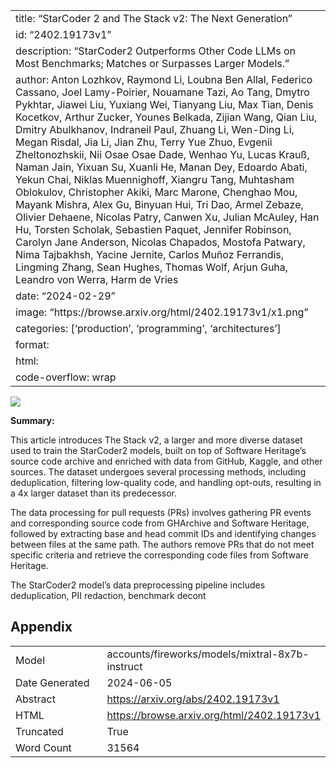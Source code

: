 
---
title: "StarCoder 2 and The Stack v2: The Next Generation"
id: "2402.19173v1"
description: "StarCoder2 Outperforms Other Code LLMs on Most Benchmarks; Matches or Surpasses Larger Models."
author: Anton Lozhkov, Raymond Li, Loubna Ben Allal, Federico Cassano, Joel Lamy-Poirier, Nouamane Tazi, Ao Tang, Dmytro Pykhtar, Jiawei Liu, Yuxiang Wei, Tianyang Liu, Max Tian, Denis Kocetkov, Arthur Zucker, Younes Belkada, Zijian Wang, Qian Liu, Dmitry Abulkhanov, Indraneil Paul, Zhuang Li, Wen-Ding Li, Megan Risdal, Jia Li, Jian Zhu, Terry Yue Zhuo, Evgenii Zheltonozhskii, Nii Osae Osae Dade, Wenhao Yu, Lucas Krauß, Naman Jain, Yixuan Su, Xuanli He, Manan Dey, Edoardo Abati, Yekun Chai, Niklas Muennighoff, Xiangru Tang, Muhtasham Oblokulov, Christopher Akiki, Marc Marone, Chenghao Mou, Mayank Mishra, Alex Gu, Binyuan Hui, Tri Dao, Armel Zebaze, Olivier Dehaene, Nicolas Patry, Canwen Xu, Julian McAuley, Han Hu, Torsten Scholak, Sebastien Paquet, Jennifer Robinson, Carolyn Jane Anderson, Nicolas Chapados, Mostofa Patwary, Nima Tajbakhsh, Yacine Jernite, Carlos Muñoz Ferrandis, Lingming Zhang, Sean Hughes, Thomas Wolf, Arjun Guha, Leandro von Werra, Harm de Vries
date: "2024-02-29"
image: "https://browse.arxiv.org/html/2402.19173v1/x1.png"
categories: ['production', 'programming', 'architectures']
format:
  html:
    code-overflow: wrap
---

![](https://browse.arxiv.org/html/2402.19173v1/x1.png)

**Summary:**

This article introduces The Stack v2, a larger and more diverse dataset used to train the StarCoder2 models, built on top of Software Heritage's source code archive and enriched with data from GitHub, Kaggle, and other sources. The dataset undergoes several processing methods, including deduplication, filtering low-quality code, and handling opt-outs, resulting in a 4x larger dataset than its predecessor.

The data processing for pull requests (PRs) involves gathering PR events and corresponding source code from GHArchive and Software Heritage, followed by extracting base and head commit IDs and identifying changes between files at the same path. The authors remove PRs that do not meet specific criteria and retrieve the corresponding code files from Software Heritage.

The StarCoder2 model's data preprocessing pipeline includes deduplication, PII redaction, benchmark decont

## Appendix

|          |          |
|----------|----------|
| Model     | accounts/fireworks/models/mixtral-8x7b-instruct       |
| Date Generated     | 2024-06-05       |
| Abstract | [https://arxiv.org/abs/2402.19173v1](https://arxiv.org/abs/2402.19173v1)        |
| HTML     | [https://browse.arxiv.org/html/2402.19173v1](https://browse.arxiv.org/html/2402.19173v1)       |
| Truncated       | True       |
| Word Count       | 31564       |